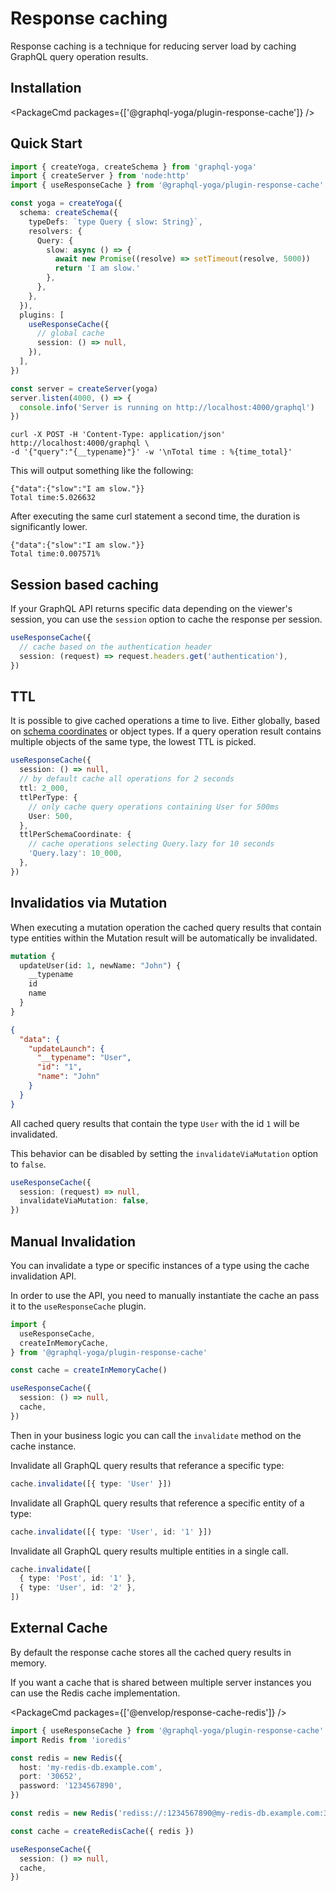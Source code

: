 
# Response caching

Response caching is a technique for reducing server load by caching GraphQL query operation results.

## Installation

<PackageCmd packages={['@graphql-yoga/plugin-response-cache']} />

## Quick Start

```ts
import { createYoga, createSchema } from 'graphql-yoga'
import { createServer } from 'node:http'
import { useResponseCache } from '@graphql-yoga/plugin-response-cache'

const yoga = createYoga({
  schema: createSchema({
    typeDefs: `type Query { slow: String}`,
    resolvers: {
      Query: {
        slow: async () => {
          await new Promise((resolve) => setTimeout(resolve, 5000))
          return 'I am slow.'
        },
      },
    },
  }),
  plugins: [
    useResponseCache({
      // global cache
      session: () => null,
    }),
  ],
})

const server = createServer(yoga)
server.listen(4000, () => {
  console.info('Server is running on http://localhost:4000/graphql')
})
```

```
curl -X POST -H 'Content-Type: application/json' http://localhost:4000/graphql \
-d '{"query":"{__typename}"}' -w '\nTotal time : %{time_total}'
```

This will output something like the following:

```
{"data":{"slow":"I am slow."}}
Total time:5.026632
```

After executing the same curl statement a second time, the duration is significantly lower.

```
{"data":{"slow":"I am slow."}}
Total time:0.007571%
```

## Session based caching

If your GraphQL API returns specific data depending on the viewer's session, you can use the `session` option to cache the response per session.

```ts
useResponseCache({
  // cache based on the authentication header
  session: (request) => request.headers.get('authentication'),
})
```

## TTL

It is possible to give cached operations a time to live. Either globally, based on [schema coordinates](https://github.com/graphql/graphql-wg/blob/main/rfcs/SchemaCoordinates.md) or object types.
If a query operation result contains multiple objects of the same type, the lowest TTL is picked.

```ts
useResponseCache({
  session: () => null,
  // by default cache all operations for 2 seconds
  ttl: 2_000,
  ttlPerType: {
    // only cache query operations containing User for 500ms
    User: 500,
  },
  ttlPerSchemaCoordinate: {
    // cache operations selecting Query.lazy for 10 seconds
    'Query.lazy': 10_000,
  },
})
```

## Invalidatios via Mutation

When executing a mutation operation the cached query results that contain type entities within the Mutation result will be automatically be invalidated.

```graphql
mutation {
  updateUser(id: 1, newName: "John") {
    __typename
    id
    name
  }
}
```

```json
{
  "data": {
    "updateLaunch": {
      "__typename": "User",
      "id": "1",
      "name": "John"
    }
  }
}
```

All cached query results that contain the type `User` with the id `1` will be invalidated.

This behavior can be disabled by setting the `invalidateViaMutation` option to `false`.

```ts
useResponseCache({
  session: (request) => null,
  invalidateViaMutation: false,
})
```

## Manual Invalidation

You can invalidate a type or specific instances of a type using the cache invalidation API.

In order to use the API, you need to manually instantiate the cache an pass it to the `useResponseCache` plugin.

```ts
import {
  useResponseCache,
  createInMemoryCache,
} from '@graphql-yoga/plugin-response-cache'

const cache = createInMemoryCache()

useResponseCache({
  session: () => null,
  cache,
})
```

Then in your business logic you can call the `invalidate` method on the cache instance.

Invalidate all GraphQL query results that referance a specific type:

```ts
cache.invalidate([{ type: 'User' }])
```

Invalidate all GraphQL query results that reference a specific entity of a type:

```ts
cache.invalidate([{ type: 'User', id: '1' }])
```

Invalidate all GraphQL query results multiple entities in a single call.

```ts
cache.invalidate([
  { type: 'Post', id: '1' },
  { type: 'User', id: '2' },
])
```

## External Cache

By default the response cache stores all the cached query results in memory.

If you want a cache that is shared between multiple server instances you can use the Redis cache implementation.

<PackageCmd packages={['@envelop/response-cache-redis']} />

```ts
import { useResponseCache } from '@graphql-yoga/plugin-response-cache'
import Redis from 'ioredis'

const redis = new Redis({
  host: 'my-redis-db.example.com',
  port: '30652',
  password: '1234567890',
})

const redis = new Redis('rediss://:1234567890@my-redis-db.example.com:30652')

const cache = createRedisCache({ redis })

useResponseCache({
  session: () => null,
  cache,
})
```

